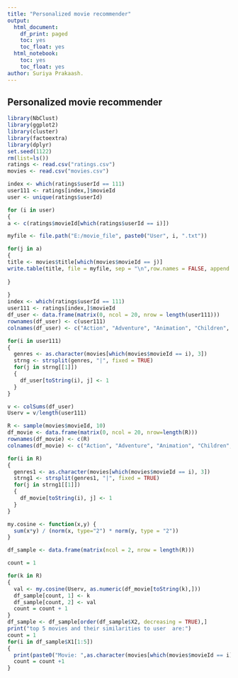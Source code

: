 ```yaml
---
title: "Personalized movie recommender"
output:
  html_document:
    df_print: paged
    toc: yes
    toc_float: yes
  html_notebook:
    toc: yes
    toc_float: yes
author: Suriya Prakaash.
---
```

## Personalized movie recommender
```r
library(NbClust)
library(ggplot2)
library(cluster)
library(factoextra)
library(dplyr)
set.seed(1122)
rm(list=ls())
ratings <- read.csv("ratings.csv")
movies <- read.csv("movies.csv")

index <- which(ratings$userId == 111)
user111 <- ratings[index,]$movieId
user <- unique(ratings$userId)    

for (i in user)
{
a <- c(ratings$movieId[which(ratings$userId == i)])

myfile <- file.path("E:/movie_file", paste0("User", i, ".txt"))  

for(j in a)
{
title <- movies$title[which(movies$movieId == j)]
write.table(title, file = myfile, sep = "\n",row.names = FALSE, append = TRUE, col.names = FALSE,quote = FALSE)
  
}
  
}
index <- which(ratings$userId == 111)
user111 <- ratings[index,]$movieId
df_user <- data.frame(matrix(0, ncol = 20, nrow = length(user111)))
rownames(df_user) <- c(user111)
colnames(df_user) <- c("Action", "Adventure", "Animation", "Children", "Comedy", "Crime", "Documentary", "Drama", "Fantasy","Film-Noir", "Horror", "IMAX", "Musical", "Mystery", "Romance", "Sci-Fi","Thriller", "War", "Western", "(nogenres listed)")

for(i in user111)
{
  genres <- as.character(movies[which(movies$movieId == i), 3])
  strng <- strsplit(genres, "|", fixed = TRUE)
  for(j in strng[[1]])
  {
    df_user[toString(i), j] <- 1
  }
}

v <- colSums(df_user)
Userv = v/length(user111)

R <- sample(movies$movieId, 10)
df_movie <- data.frame(matrix(0, ncol = 20, nrow=length(R)))
rownames(df_movie) <- c(R)
colnames(df_movie) <- c("Action", "Adventure", "Animation", "Children", "Comedy", "Crime", "Documentary", "Drama", "Fantasy","Film-Noir", "Horror", "IMAX", "Musical", "Mystery", "Romance", "Sci-Fi","Thriller", "War", "Western", "(nogenres listed)")

for(i in R)
{
  genres1 <- as.character(movies[which(movies$movieId == i), 3])
  strng1 <- strsplit(genres1, "|", fixed = TRUE)
  for(j in strng1[[1]])
  {
    df_movie[toString(i), j] <- 1
  }
}

my.cosine <- function(x,y) {
  sum(x*y) / (norm(x, type="2") * norm(y, type = "2"))
}

df_sample <- data.frame(matrix(ncol = 2, nrow = length(R)))

count = 1

for(k in R)
{
  val <- my.cosine(Userv, as.numeric(df_movie[toString(k),]))
  df_sample[count, 1] <- k
  df_sample[count, 2] <- val
  count = count + 1
}
df_sample <- df_sample[order(df_sample$X2, decreasing = TRUE),]
print("top 5 movies and their similarities to user  are:")
count = 1
for(i in df_sample$X1[1:5])
{
  print(paste0("Movie: ",as.character(movies[which(movies$movieId == i), 2]),", Similarity score: ",df_sample[count, 2]))
  count = count +1
}

```